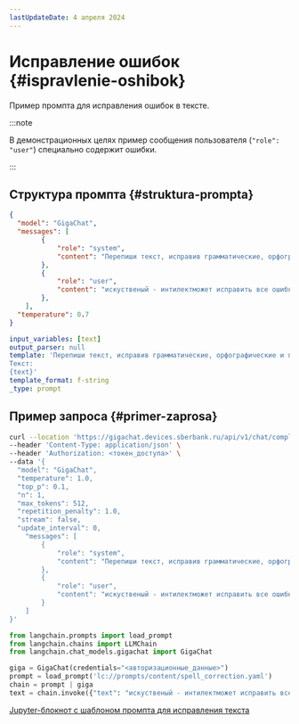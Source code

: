 ```yaml
---
lastUpdateDate: 4 апреля 2024
---
```


# Исправление ошибок {#ispravlenie-oshibok}

Пример промпта для исправления ошибок в тексте.

:::note

В демонстрационных целях пример сообщения пользователя (`"role": "user"`) специально содержит ошибки.

:::

## Структура промпта {#struktura-prompta}

<Tabs queryString="tool">
<TabItem value="api" label="GigaChat API" default>

```json
{
  "model": "GigaChat",
  "messages": [
        {
            "role": "system",
            "content": "Перепиши текст, исправив грамматические, орфографические и пунктуационные ошибки в тексте."
        },
        {
            "role": "user",
            "content": "искуственый - интилектможет исправить все ошибки в даном тексте вне зависимости от длинны"
        },
    ],
  "temperature": 0.7
}
```

</TabItem>
<TabItem value="sdk" label="GigaChain" >

```yaml
input_variables: [text]
output_parser: null
template: 'Перепиши текст, исправив грамматические, орфографические и пунктуационные ошибки в тексте.
Текст:
{text}'
template_format: f-string
_type: prompt
```

</TabItem>
</Tabs>

## Пример запроса {#primer-zaprosa}

<Tabs queryString="tool">
<TabItem value="api" label="GigaChat API" default>

```sh
curl --location 'https://gigachat.devices.sberbank.ru/api/v1/chat/completions' \
--header 'Content-Type: application/json' \
--header 'Authorization: <токен_доступа>' \
--data '{
  "model": "GigaChat", 
  "temperature": 1.0, 
  "top_p": 0.1, 
  "n": 1, 
  "max_tokens": 512, 
  "repetition_penalty": 1.0, 
  "stream": false, 
  "update_interval": 0, 
    "messages": [
        {
            "role": "system",
            "content": "Перепиши текст, исправив грамматические, орфографические и пунктуационные ошибки в тексте."
        },
        {
            "role": "user",
            "content": "искуственый - интилектможет исправить все ошибки в даном тексте вне зависимости от длинны"
        }
    ]
}'
```

</TabItem>
<TabItem value="sdk" label="GigaChain" >

```python
from langchain.prompts import load_prompt
from langchain.chains import LLMChain
from langchain.chat_models.gigachat import GigaChat

giga = GigaChat(credentials="<авторизационные_данные>")
prompt = load_prompt('lc://prompts/content/spell_correction.yaml')
chain = prompt | giga
text = chain.invoke({"text": "искуственый - интилектможет исправить все ошибки в даном тексте вне зависимости от длинны"})
```

[Jupyter-блокнот с шаблоном промпта для исправления текста](https://github.com/ai-forever/gigachain/blob/dev/hub/prompts/content/content_examples.ipynb)

</TabItem>
</Tabs>